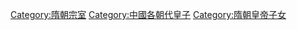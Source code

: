 [[Category:隋朝宗室|Category:隋朝宗室]]
[[Category:中國各朝代皇子|Category:中國各朝代皇子]]
[[Category:隋朝皇帝子女|Category:隋朝皇帝子女]]